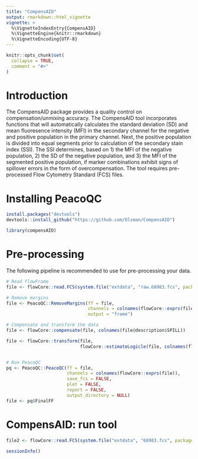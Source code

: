 ```yaml
---
title: "CompensAID"
output: rmarkdown::html_vignette
vignette: >
  %\VignetteIndexEntry{CompensAID}
  %\VignetteEngine{knitr::rmarkdown}
  %\VignetteEncoding{UTF-8}
---
```


```r
knitr::opts_chunk$set(
  collapse = TRUE,
  comment = "#>"
)
```


# Introduction
The CompensAID package provides a quality control on compensation/unmixing accuracy. The CompensAID tool incorporates functions that will automatically calculates the standard deviation (SD) and mean fluoresence intensity (MFI) in the secondary channel for the negative and positive population in the primary channel. Next, the positive population is divided into equal segments prior to calculation of the secondary stain index (SSI). The SSI determines, based on 1) the MFI of the negative population, 2) the SD of the negative population, and 3) the MFI of the segmented positive population, if marker combinations exhibit signs of spillover errors in the form of overcompensation. The tool requires pre-processed Flow Cytometry Standard (FCS) files. 


# Installing PeacoQC
```r
install.packages("devtools")
devtools::install_github("https://github.com/Olsman/CompensAID")

library(compensAID)
```


# Pre-processing
The following pipeline is recommended to use for pre-processing your data.
```r
# Read flowFrame
file <- flowCore::read.FCS(system.file("extdata", "raw.68983.fcs", package = "compensAID"))

# Remove margins
file <- PeacoQC::RemoveMargins(ff = file,
                               channels = colnames(flowCore::exprs(file)),
                               output = "frame")

# Compensate and transform the data
file <- flowCore::compensate(file, colnames(file@description$SPILL))

file <- flowCore::transform(file,
                            flowCore::estimateLogicle(file, colnames(flowCore::keyword(file)$SPILL)))


# Run PeacoQC
pq <- PeacoQC::PeacoQC(ff = file,
                       channels = colnames(flowCore::exprs(file)),
                       save_fcs = FALSE,
                       plot = FALSE,
                       report = FALSE,
                       output_directory = NULL)
file <- pq$FinalFF
```


# CompensAID: run tool
```r
file2 <- flowCore::read.FCS(system.file("extdata", "68983.fcs", package = "compensAID"))
```

```r
sessionInfo()
```

